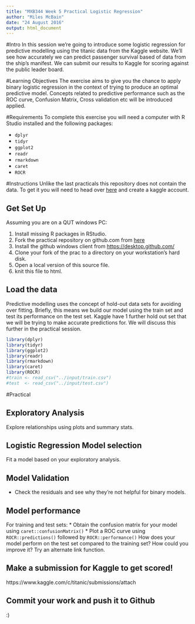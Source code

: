 ```yaml
---
title: "MXB344 Week 5 Practical Logistic Regression"
author: "Miles McBain"
date: "24 August 2016"
output: html_document
---
```


#Intro
In this session we're going to introduce some logistic regression for predictive modelling using the titanic data from the Kaggle website. We'll see how accurately we can predict passenger survival based of data from the ship's manifest. We can submit our results to Kaggle for scoring against the public leader board.

#Learning Objectives
The exercise aims to give you the chance to apply binary logistic regression in the context of trying to produce an optimal predictive model. Concepts related to predictive performance such as the ROC curve, Confusion Matrix, Cross validation etc will be introduced applied.

#Requirements
To complete this exercise you will need a computer with R Studio installed and the following packages:

* `dplyr`
* `tidyr`
* `ggplot2`
* `readr`
* `rmarkdown`
* `caret`
* `ROCR`


#Instructions
Unlike the last practicals this repository does not contain the data. To get it you will need to head over [here](https://www.kaggle.com/c/titanic) and create a kaggle account.

## Get Set Up
Assuming you are on a QUT windows PC:

1. Install missing R packages in RStudio.
2. Fork the practical repository on github.com from [here](https://github.com/MilesMcBain/MXB344_wk5_prac)
3. Install the github windows client from [https://desktop.github.com/](https://desktop.github.com/)
4. Clone your fork of the prac to a directory on your workstation's hard disk.
5. Open a local version of this source file.
7. knit this file to html.



## Load the data
Predictive modelling uses the concept of hold-out data sets for avoiding over fitting. Briefly, this means we build our model using the train set and test its performance on the test set. Kaggle have 1 further hold out set that we will be trying to make accurate predictions for. We will discuss this further in the practical session.

```r

library(dplyr)
library(tidyr)
library(ggplot2)
library(readr)
library(rmarkdown)
library(caret)
library(ROCR)
#train <- read_csv("../input/train.csv")
#test  <- read_csv("../input/test.csv")
```
#Practical

## Exploratory Analysis
Explore relationships using plots and summary stats.

## Logistic Regression Model selection
Fit a model based on your exploratory analysis.

## Model Validation
* Check the residuals and see why they're not helpful for binary models.

## Model performance 
For training and test sets:
* Obtain the confusion matrix for your model using `caret::confusionMatrix()`
* Plot a ROC curve using `ROCR::predictions()` followed by `ROCR::performance()`
How does your model perform on the test set compared to the training set? How could you improve it? Try an alternate link function.

## Make a submission for Kaggle to get scored!
https://www.kaggle.com/c/titanic/submissions/attach

## Commit your work and push it to Github
:)